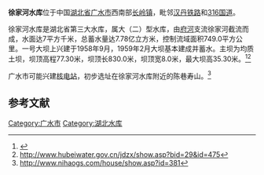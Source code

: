 {{Infobox Reservoir | 
|name                     = 徐家河水库
|nickname                 = 
|image                    = 
|image_caption            = 
|map                      = 
|map_caption              = 
|class                    = 大（二）型水库
|location_of_reservoir    = [[湖北省|湖北省]][[广水市|广水市]]
|location_of_dam          = [[广水市|广水市]][[长岭镇|长岭镇]]
|inflow                   = 徐家河
|outflow                  = 
|catchment_area           = 749
|reservoir_area           = 7
|mean_depth               = 
|maximum_depth            = 
|elevation_of_water       = 
|maximum_storage_capacity = 
|normal_storage_capacity  = 7.78亿
|dead_storage_capacity    = 
|elevation_of_dam         = 77.30
|height_of_dam            = 35.30
|length_of_dam            = 830.0
|width_of_dam             = 8.0
|installed_capacity       = 
|start                    = 1958年9月
|complete                 = 1959年2月
|cost                     = 
|emigrate                 = 
|latd              = 31
|latm              = 31
|lats              = 26
|latNS             = N
|longd             = 113
|longm             = 34
|longs             = 59
|longEW            = E
|website           = 
|footnotes         = 
}}

'''徐家河水库'''位于中国[[湖北省|湖北省]][[广水市|广水市]]西南部[[长岭镇|长岭镇]]，毗邻[[汉丹铁路|汉丹铁路]]和[[316国道|316国道]]。

徐家河水库是湖北省第三大水库，属大（二）型水库，由[[府河|府河]]支流徐家河截流而成，水面达7平方千米，总蓄水量达7.78亿立方米，控制流域面积749.0平方公里。一号大坝上兴建于1958年9月，1959年2月大坝基本建成并蓄水。主坝为均质土坝，坝顶高程77.30米，坝顶长830.0米，坝顶宽8.0米，最大坝高35.30米。<ref>{{Cite web |url=http://www.chinabaike.com/article/316/tour/2007/20071026614423.html |title=存档副本 |access-date=2009-09-20 |archive-url=https://web.archive.org/web/20160305042524/http://www.chinabaike.com/article/316/tour/2007/20071026614423.html |archive-date=2016-03-05 |dead-url=yes }}</ref><ref>http://www.hubeiwater.gov.cn/jdzx/show.asp?bid=29&id=475{{dead link|date=2018年2月 |bot=InternetArchiveBot |fix-attempted=yes }}</ref>

广水市可能兴建[[核电站|核电站]]，初步选址在徐家河水库附近的陈巷寿山。<ref>http://www.nihaogs.com/house/show.asp?id=381{{dead link|date=2018年2月 |bot=InternetArchiveBot |fix-attempted=yes }}</ref>

==参考文献==
<div class="references-small">
<references />
</div>

[[Category:广水市|Category:广水市]]
[[Category:湖北水库|Category:湖北水库]]